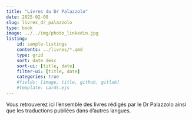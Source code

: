 ```yaml
---
title: "Livres du Dr Palazzolo"
date: 2025-02-08
slug: livres_dr_palazzolo
type: book
image: ../../img/photo_linkedin.jpg
listing:
    id: sample-listings
    contents: ../livres/*.qmd
    type: grid
    sort: date desc
    sort-ui: [title, date]
    filter-ui: [title, date]
    categories: true
    #fields: [image, title, github, gitlab]
    #template: cards.ejs
---
```


Vous retrouverez ici l'ensemble des livres rédigés par le Dr Palazzolo
ainsi que les traductions publiées dans d'autres langues.

::: {#sample-listings}
:::
